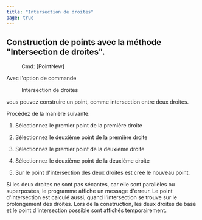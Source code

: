 ```yaml
---
title: "Intersection de droites"
page: true
---
```

## Construction de points avec la m&#233;thode &quot;Intersection de droites&quot;.
 <Menu> Cmd: [PointNew] </Menu> 

Avec l&#39;option de commande  <Menu>Intersection de droites</Menu>  vous pouvez construire un point, comme intersection entre deux droites.

Proc&#233;dez de la mani&#232;re suivante:

1. S&#233;lectionnez le premier point de la premi&#232;re droite

2. S&#233;lectionnez le deuxi&#232;me point de la premi&#232;re droite

3. S&#233;lectionnez le premier point de la deuxi&#232;me droite

4. S&#233;lectionnez le deuxi&#232;me point de la deuxi&#232;me droite

5. Sur le point d&#39;intersection des deux droites est cr&#233;&#233; le nouveau point.




<Success>
Si les deux droites ne sont pas s&#233;cantes, car elle sont parall&#232;les ou superpos&#233;es, le programme affiche un message d&#39;erreur.
Le point d&#39;intersection est calcul&#233; aussi, quand l&#39;intersection se trouve sur le prolongement des droites.
Lors de la construction, les deux droites de base et le point d&#39;intersection possible sont affich&#233;s temporairement.
</Success>
